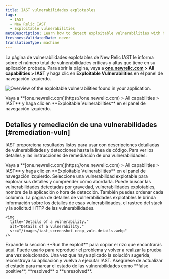```yaml
---
title: IAST vulnerabilidades explotables
tags:
  - IAST
  - New Relic IAST
  - Exploitable vulnerabilities
metaDescription: Learn how to detect exploitable vulnerabilities with New Relic IAST.
freshnessValidatedDate: never
translationType: machine
---
```


La página de vulnerabilidades explotables de New Relic IAST le informa sobre el número total de vulnerabilidades críticas y altas que tiene en su aplicación probada. Para abrir la página, vaya a <DNT>**[one.newrelic.com](https://one.newrelic.com) > All capabilities > IAST**</DNT> y haga clic en <DNT>**Exploitable Vulnerabilities**</DNT> en el panel de navegación izquierdo.

<img
  title="Overview of the exploitable vulnerabilities found in your application."
  alt="Overview of the exploitable vulnerabilities found in your application."
  src="/images/iast_screenshot-crop_exploitable-vulns.webp"
/>

<figcaption>
  Vaya a <DNT>**[one.newrelic.com](https://one.newrelic.com) > All capabilities > IAST**</DNT> y haga clic en <DNT>**Exploitable Vulnerabilities**</DNT> en el panel de navegación izquierdo.
</figcaption>

## Detalles y remediación de una vulnerabilidades [#remediation-vuln]

IAST proporciona resultados listos para usar con descripciones detalladas de vulnerabilidades y detecciones hasta la línea de código. Para ver los detalles y las instrucciones de remediación de una vulnerabilidades:

<Steps>
  <Step>
    Vaya a <DNT>**[one.newrelic.com](https://one.newrelic.com) > All capabilities > IAST**</DNT> y haga clic en <DNT>**Exploitable Vulnerabilities**</DNT> en el panel de navegación izquierdo.
  </Step>

  <Step>
    Seleccione una vulnerabilidad explotable para explorar sus detalles y comprender cómo abordarla. Puede buscar las vulnerabilidades detectadas por gravedad, vulnerabilidades explotables, nombre de la aplicación o hora de detección. También puedes ordenar cada columna. La página de detalles de vulnerabilidades explotables le brinda información sobre los detalles de esas vulnerabilidades, el rastreo del stack y la solicitud HTTP de las vulnerabilidades.

    <img
      title="Details of a vulnerability."
      alt="Details of a vulnerability."
      src="/images/iast_screenshot-crop_vuln-details.webp"
    />
  </Step>

  <Step>
    Expande la sección <DNT>**Run the exploit**</DNT> para copiar el rizo que encontrarás aquí. Puede usarlo para reproducir el problema y volver a realizar la prueba una vez solucionado.
  </Step>

  <Step>
    Una vez que haya aplicado la solución sugerida, reconstruya su aplicación y vuelva a ejecutar IAST.
  </Step>

  <Step>
    Asegúrese de actualizar el estado para marcar el estado de las vulnerabilidades como <DNT>**false positive**</DNT>, <DNT>**resolved**</DNT> o <DNT>**unresolved**</DNT>.
  </Step>
</Steps>
